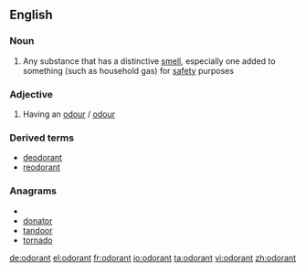 ==English==

===Noun===
{{en-noun}}

# Any substance that has a distinctive [[smell]], especially one added to something (such as household gas) for [[safety]] purposes

===Adjective===
{{en-adj}}

# Having an [[odour]] / [[odour]]

===Derived terms===
*[[deodorant]]
*[[reodorant]]

===Anagrams===
* {{alphagram|adnoort}}
* [[donator#English|donator]]
* [[tandoor#English|tandoor]]
* [[tornado#English|tornado]]

[[de:odorant]]
[[el:odorant]]
[[fr:odorant]]
[[io:odorant]]
[[ta:odorant]]
[[vi:odorant]]
[[zh:odorant]]